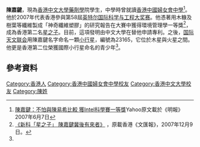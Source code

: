 '''陳嘉鍵'''{{bd||||}}，現為[[香港中文大學|香港中文大學]][[藥劑學|藥劑學]]院學生，中學時曾就讀[[香港中國婦女會中學|香港中國婦女會中學]]<ref>[http://hk.business.yahoo.com/070606/216/28z7a.html?cat=bs_in_telecom 陳嘉鍵：不怕與陳易希比較 獲Intel科學賽一等獎]{{dead link|date=2018年5月 |bot=InternetArchiveBot |fix-attempted=yes }}Yahoo原文載於《明報》2007年6月7日</ref>。他於2007年代表香港參與第58屆[[英特尔国际科学与工程大奖赛|英特尔国际科学与工程大奖赛]]。他憑著用木糠及樹葉等纖維製成「神奇纖維塑膠」的研究報告在大賽中獲得環境管理學一等獎<ref name="wwp071209">[http://paper.wenweipo.com/2007/12/09/HK0712090043.htm 《新科「星之子」 陳嘉鍵冀後有來者》] {{Wayback|url=http://paper.wenweipo.com/2007/12/09/HK0712090043.htm |date=20080411025318 }}，原載香港《文匯報》，2007年12月9日。</ref>，成為香港第二名[[星之子|星之子]]。目前，這項發明由中文大學在替他申請專利。之後，[[国际天文联会|国际天文联会]]用陳嘉鍵名字命名一顆[[小行星|小行星]]，編號為23165，它位於木星與火星之間。他更是香港第二位榮獲國際小行星命名的青少年<ref name="wwp071209"/>。

==參考資料==
<div class="references-small">
<references/>
</div>
{{DEFAULTSORT:Chan}}
[[Category:香港人|Category:香港人]]
[[Category:香港中國婦女會中學校友|Category:香港中國婦女會中學校友]]
[[Category:香港中文大學校友|Category:香港中文大學校友]]
[[Category:陳姓|Category:陳姓]]